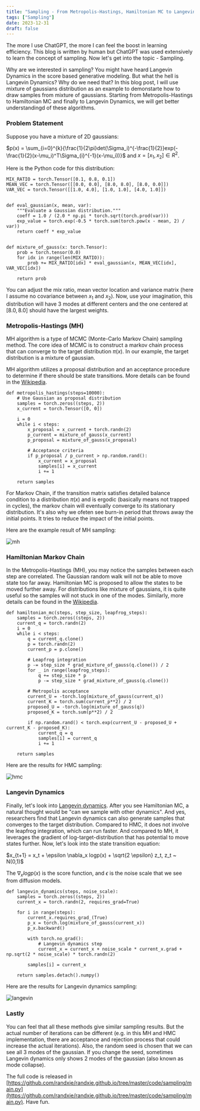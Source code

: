 ```yaml
---
title: "Sampling - From Metropolis-Hastings, Hamiltonian MC to Langevin Dynamics"
tags: ["Sampling"]
date: 2023-12-31
draft: false
---
```


The more I use ChatGPT, the more I can feel the boost in learning efficiency. This blog is written by human but ChatGPT was used extensively to learn the concept of sampling. Now let's get into the topic - Sampling.

Why are we interested in sampling? You might have heard Langevin Dynamics in the score based generative modeling. But what the hell is Langevin Dynamics? Why do we need that? In this blog post, I will use mixture of gaussians distribution as an example to demonstarte how to draw samples from mixture of gaussians. Starting from Metropolis-Hastings to Hamiltonian MC and finally to Langevin Dynamics, we will get better understandingd of these algorithms.

### Problem Statement

Suppose you have a mixture of 2D gaussians: 

$p(x) = \sum_{i=0}^{k}{\frac{1}{2\pi}det(\Sigma_i)^{-\frac{1}{2}}exp(-\frac{1}{2}(x-\mu_i)^T\Sigma_{i}^{-1}(x-\mu_i))}$ and $x = [x_1, x_2] \in R^2$. 

Here is the Python code for this distribution:

```
MIX_RATIO = torch.Tensor([0.1, 0.8, 0.1])
MEAN_VEC = torch.Tensor([[0.0, 0.0], [8.0, 8.0], [8.0, 0.0]])
VAR_VEC = torch.Tensor([[1.0, 4.0], [1.0, 1.0], [4.0, 1.0]])


def eval_gaussian(x, mean, var):
    """Evaluate a Gaussian distribution."""
    coeff = 1.0 / (2.0 * np.pi * torch.sqrt(torch.prod(var)))
    exp_value = torch.exp(-0.5 * torch.sum(torch.pow(x - mean, 2) / var))
    return coeff * exp_value


def mixture_of_gauss(x: torch.Tensor):
    prob = torch.tensor(0.0)
    for idx in range(len(MIX_RATIO)):
        prob += MIX_RATIO[idx] * eval_gaussian(x, MEAN_VEC[idx], VAR_VEC[idx])

    return prob
```

You can adjust the mix ratio, mean vector location and variance matrix (here I assume no covariance between $x_1$ and $x_2$). Now, use your imagination, this distribution will have 3 modes at different centers and the one centered at $[8.0, 8.0]$ should have the largest weights.


### Metropolis-Hastings (MH)

MH algorithm is a type of MCMC (Monte-Carlo Markov Chain) sampling method. The core idea of MCMC is to construct a markov chain process that can converge to the target distribution $\pi(x)$. In our example, the target distribution is a mixture of gaussian.

MH algorithm utilizes a proposal distribution and an acceptance procedure to determine if there should be state transitions. More details can be found in the [Wikipedia](https://en.wikipedia.org/wiki/Metropolis%E2%80%93Hastings_algorithm).

```
def metropolis_hastings(steps=10000):
    # Use Gaussian as proposal distribution
    samples = torch.zeros((steps, 2))
    x_current = torch.Tensor([0, 0])

    i = 0
    while i < steps:
        x_proposal = x_current + torch.randn(2)
        p_current = mixture_of_gauss(x_current)
        p_proposal = mixture_of_gauss(x_proposal)

        # Acceptance criteria
        if p_proposal / p_current > np.random.rand():
            x_current = x_proposal
            samples[i] = x_current
            i += 1

    return samples
```

For Markov Chain, if the transition matrix satisfies detailed balance condition to a distribution $\pi(x)$ and is ergodic (basically means not trapped in cycles), the markov chain will eventually converge to its stationary distribution. It's also why we ofeten see burn-in period that throws away the initial points. It tries to reduce the impact of the initial points.

Here are the example result of MH sampling:

![mh](/static/images/blog/sampling/mh.png)

### Hamiltonian Markov Chain

In the Metropolis-Hastings (MH), you may notice the samples between each step are correlated. The Gaussian random walk will not be able to move state too far away. Hamiltonian MC is proposed to allow the states to be moved further away. For distributions like mixture of gaussians, it is quite useful so the samples will not stuck in one of the modes. Similarly, more details can be found in the [Wikipedia](https://en.wikipedia.org/wiki/Hamiltonian_Monte_Carlo).

```
def hamiltonian_mc(steps, step_size, leapfrog_steps):
    samples = torch.zeros((steps, 2))
    current_q = torch.randn(2)
    i = 0
    while i < steps:
        q = current_q.clone()
        p = torch.randn(2)
        current_p = p.clone()

        # Leapfrog integration
        p -= step_size * grad_mixture_of_gauss(q.clone()) / 2
        for _ in range(leapfrog_steps):
            q += step_size * p
            p -= step_size * grad_mixture_of_gauss(q.clone())

        # Metropolis acceptance
        current_U = -torch.log(mixture_of_gauss(current_q))
        current_K = torch.sum(current_p**2) / 2
        proposed_U = -torch.log(mixture_of_gauss(q))
        proposed_K = torch.sum(p**2) / 2

        if np.random.rand() < torch.exp(current_U - proposed_U + current_K - proposed_K):
            current_q = q
            samples[i] = current_q
            i += 1

    return samples
```

Here are the results for HMC sampling:

![hmc](/static/images/blog/sampling/hmc.png)

### Langevin Dynamics

Finally, let's look into [Langevin dynamics](https://abdulfatir.com/blog/2020/Langevin-Monte-Carlo/). After you see Hamiltonian MC, a natural thought would be "can we sample with other dynamics". And yes, researchers find that Langevin dynamics can also generate samples that converges to the target distribution. Compared to HMC, it does not involve the leapfrog integration, which can run faster. And compared to MH, it leverages the gradient of log-target-distribution that has potential to move states further. Now, let's look into the state transition equation:

$x_{t+1} = x_t + \epsilon \nabla_x logp(x) + \sqrt{2 \epsilon} z_t, z_t ~ N(0,1)$

The $\nabla_x logp(x)$ is the score function, and $\epsilon$ is the noise scale that we see from diffusion models.

```
def langevin_dynamics(steps, noise_scale):
    samples = torch.zeros((steps, 2))
    current_x = torch.randn(2, requires_grad=True)

    for i in range(steps):
        current_x.requires_grad_(True)
        p_x = torch.log(mixture_of_gauss(current_x))
        p_x.backward()

        with torch.no_grad():
            # Langevin dynamics step
            current_x = current_x + noise_scale * current_x.grad + np.sqrt(2 * noise_scale) * torch.randn(2)

        samples[i] = current_x

    return samples.detach().numpy()
```

Here are the results for Langevin dynamics sampling:

![langevin](/static/images/blog/sampling/langevin.png)

### Lastly

You can feel that all these methods give similar sampling results. But the actual number of iterations can be different (e.g. in this MH and HMC implementation, there are acceptance and rejection process that could increase the actual iterations). Also, the random seed is chosen that we can see all 3 modes of the gaussian. If you change the seed, sometimes Langevin dynamics only shows 2 modes of the gaussian (also known as mode collapse).

The full code is released in [https://github.com/randxie/randxie.github.io/tree/master/code/sampling/main.py](https://github.com/randxie/randxie.github.io/tree/master/code/sampling/main.py). Have fun.
